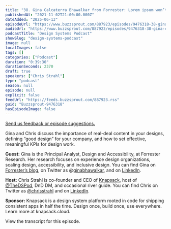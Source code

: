```yaml
---
title: "38. Gina Calcaterra Bhawalkar from Forrester: Lorem ipsum won’t help your design system"
publishedAt: "2021-11-02T21:00:00.000Z"
dateAdded: "2025-06-13"
episodeUrl: "https://www.buzzsprout.com/887923/episodes/9476318-38-gina-calcaterra-bhawalkar-from-forrester-lorem-ipsum-won-t-help-your-design-system.mp3"
audioUrl: "https://www.buzzsprout.com/887923/episodes/9476318-38-gina-calcaterra-bhawalkar-from-forrester-lorem-ipsum-won-t-help-your-design-system.mp3"
podcastTitle: "Design Systems Podcast"
showSlug: "design-systems-podcast"
image: null
localImages: false
tags: []
categories: ["Podcast"]
duration: "0:39:30"
durationSeconds: 2370
draft: true
speakers: ["Chris Strahl"]
type: "podcast"
season: null
episode: null
explicit: false
feedUrl: "https://feeds.buzzsprout.com/887923.rss"
guid: "Buzzsprout-9476318"
hasEpisodeImage: false
---
```

[Send us feedback or episode suggestions.](https://www.buzzsprout.com/twilio/text_messages/887923/open_sms)

Gina and Chris discuss the importance of real-deal content in your designs, defining “good design” for your company, and how to set effective, meaningful KPIs for design work.

**Guest:** Gina is the Principal Analyst, Design and Accessibility, at Forrester Research. Her research focuses on experience design organizations, scaling design, accessibility, and inclusive design. You can find Gina on [Forrester’s blog](https://www.forrester.com/blogs/author/gina_bhawalkar/), on Twitter as @[ginabhawalkar](https://twitter.com/ginabhawalkar), and on [LinkedIn](https://www.linkedin.com/in/ginabhawalkar/).

**Host:** Chris Strahl is co-founder and CEO of [Knapsack](https://www.knapsack.cloud/), host of [@TheDSPod](https://twitter.com/thedspod), DnD DM, and occasional river guide. You can find Chris on Twitter as [@chrisstrahl](https://twitter.com/chrisstrahl) and on [LinkedIn](https://www.linkedin.com/in/chrisstrahl/).

**Sponsor:** Knapsack is a design system platform rooted in code for shipping consistent apps in half the time. Design once, build once, use everywhere. Learn more at knapsack.cloud.

View the transcript for this episode.
